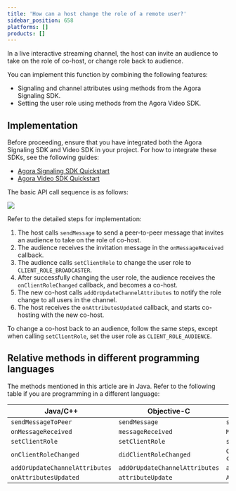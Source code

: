 ```yaml
---
title: 'How can a host change the role of a remote user?'
sidebar_position: 658
platforms: []
products: []
---
```


In a live interactive streaming channel, the host can invite an audience to take on the role of co-host, or change role back to audience.

You can implement this function by combining the following features:

- Signaling and channel attributes using methods from the Agora Signaling SDK.
- Setting the user role using methods from the Agora Video SDK.

## Implementation

Before proceeding, ensure that you have integrated both the Agora Signaling SDK and Video SDK in your project. For how to integrate these SDKs, see the following guides:

- [Agora Signaling SDK Quickstart](../../signaling/get-started/get-started-sdk)
- [Agora Video SDK Quickstart](../../interactive-live-streaming/get-started/get-started-sdk)

The basic API call sequence is as follows:

![](https://web-cdn.agora.io/docs-files/1585030025387)

Refer to the detailed steps for implementation:

1. The host calls <Link to="{{Global.SIG_SDK_API_ANDROID}}/classio_1_1agora_1_1rtm_1_1_rtm_channel.html#a57087adf4227a17c774ea292840148a0">`sendMessage`</Link> to send a peer-to-peer message that invites an audience to take on the role of co-host.
2. The audience receives the invitation message in the <Link to="{{Global.SIG_SDK_API_ANDROID}}/interfaceio_1_1agora_1_1rtm_1_1_rtm_client_listener.html#af760814981718fb31d88acb8251d19b6">`onMessageReceived`</Link> callback.
3. The audience calls <Link to="{{Global.API_REF_ANDROID_ROOT}}/class_irtcengine.html#api_irtcengine_setclientrole">`setClientRole`</Link> to change the user role to `CLIENT_ROLE_BROADCASTER`.
4. After successfully changing the user role, the audience receives the `onClientRoleChanged` callback, and becomes a co-host.
5. The new co-host calls <Link to="{{Global.SIG_SDK_API_ANDROID}}/classio_1_1agora_1_1rtm_1_1_rtm_client.html#a997a31e6bfe1edc9b6ef58a931ef3f23">`addOrUpdateChannelAttributes`</Link> to notify the role change to all users in the channel.
6. The host receives the <Link to="{{Global.SIG_SDK_API_ANDROID}}/interfaceio_1_1agora_1_1rtm_1_1_rtm_channel_listener.html#a2904a1f1f78c497b9176fffb853be96f">`onAttributesUpdated`</Link> callback, and starts co-hosting with the new co-host.

To change a co-host back to an audience, follow the same steps, except when calling `setClientRole`, set the user role as `CLIENT_ROLE_AUDIENCE`.

## Relative methods in different programming languages

The methods mentioned in this article are in Java. Refer to the following table if you are programming in a different language:

| Java/C++ | Objective-C | JavaScript |
| ---------------- | ---------------- | ---------------- |
| `sendMessageToPeer`      | `sendMessage`     | `sendMessage`      |
| `onMessageReceived` | `messageReceived` | `MessageFromPeer` |
| `setClientRole` | `setClientRole` | `setClientRole` |
| `onClientRoleChanged` | `didClientRoleChanged` | `Client.on("client-role-changed")` |
| `addOrUpdateChannelAttributes` | `addOrUpdateChannelAttributes` | `addOrUpdateChannelAttributes` |
| `onAttributesUpdated` | `attributeUpdate` | `AttributesUpdated` |